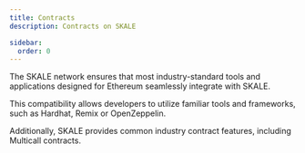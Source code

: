 ```yaml
---
title: Contracts
description: Contracts on SKALE

sidebar:
  order: 0
---
```



The SKALE network ensures that most industry-standard tools and applications designed for Ethereum seamlessly integrate with SKALE. 

This compatibility allows developers to utilize familiar tools and frameworks, such as Hardhat, Remix or OpenZeppelin.

Additionally, SKALE provides common industry contract features, including Multicall contracts.

<CardGrid>
	<LinkCard
		title="Hardhat"
		href="/builders/tools/contracts/hardhat"
		description="Contract development environment for EVM blockchains"
	/>
	<LinkCard
		title="Remix"
		href="/builders/tools/contracts/remix"
		description="Toolset for developing, deploying, debugging, and testing EVM-compatible smart contracts."
	/>
	<LinkCard
		title="Openzeppelin"
		href="/builders/tools/contracts/openzeppelin"
		description="OpenZeppelin Contracts provide audited libraries of smart contracts and most ERC standards for Ethereum and other EVM blockchains."
	/>
	<LinkCard
		title="Multicall"
		href="/builders/tools/contracts/multicall"
		description="Multicall smart contract deployed on SKALE Chains"
	/>
</CardGrid>
